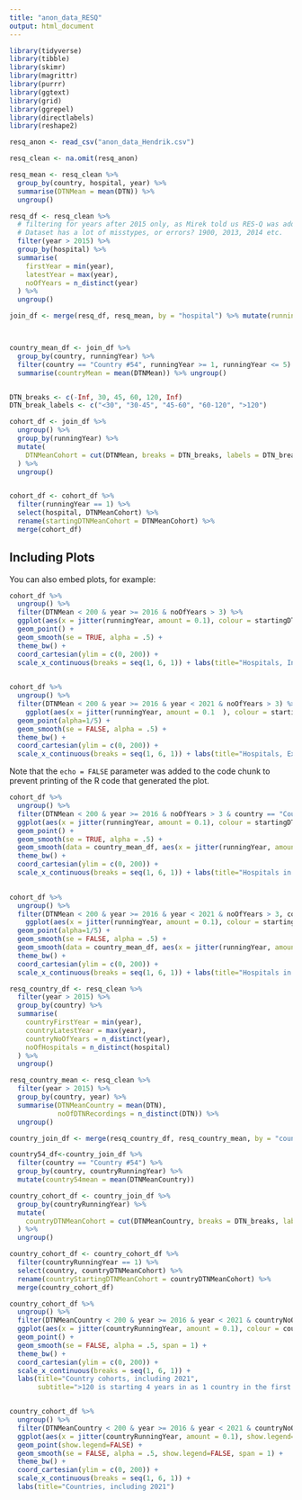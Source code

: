 ```yaml
---
title: "anon_data_RESQ"
output: html_document
---
```


```r
library(tidyverse)
library(tibble)
library(skimr)
library(magrittr)
library(purrr)
library(ggtext)
library(grid)
library(ggrepel)
library(directlabels)
library(reshape2)

```

```r
resq_anon <- read_csv("anon_data_Hendrik.csv")

resq_clean <- na.omit(resq_anon)
```



```r
resq_mean <- resq_clean %>%
  group_by(country, hospital, year) %>%
  summarise(DTNMean = mean(DTN)) %>%
  ungroup()

resq_df <- resq_clean %>%
  # filtering for years after 2015 only, as Mirek told us RES-Q was added in 2016.
  # Dataset has a lot of misstypes, or errors? 1900, 2013, 2014 etc.
  filter(year > 2015) %>%
  group_by(hospital) %>%
  summarise(
    firstYear = min(year),
    latestYear = max(year),
    noOfYears = n_distinct(year)
  ) %>%
  ungroup()

join_df <- merge(resq_df, resq_mean, by = "hospital") %>% mutate(runningYear = year - firstYear + 1)



country_mean_df <- join_df %>%
  group_by(country, runningYear) %>%
  filter(country == "Country #54", runningYear >= 1, runningYear <= 5) %>%
  summarise(countryMean = mean(DTNMean)) %>% ungroup()


DTN_breaks <- c(-Inf, 30, 45, 60, 120, Inf)
DTN_break_labels <- c("<30", "30-45", "45-60", "60-120", ">120")

cohort_df <- join_df %>%
  ungroup() %>%
  group_by(runningYear) %>%
  mutate(
    DTNMeanCohort = cut(DTNMean, breaks = DTN_breaks, labels = DTN_break_labels)
  ) %>%
  ungroup()


cohort_df <- cohort_df %>%
  filter(runningYear == 1) %>%
  select(hospital, DTNMeanCohort) %>%
  rename(startingDTNMeanCohort = DTNMeanCohort) %>%
  merge(cohort_df)

```

## Including Plots

You can also embed plots, for example:

```r
cohort_df %>%
  ungroup() %>%
  filter(DTNMean < 200 & year >= 2016 & noOfYears > 3) %>%
  ggplot(aes(x = jitter(runningYear, amount = 0.1), colour = startingDTNMeanCohort, y = DTNMean)) +
  geom_point() +
  geom_smooth(se = TRUE, alpha = .5) +
  theme_bw() +
  coord_cartesian(ylim = c(0, 200)) +
  scale_x_continuous(breaks = seq(1, 6, 1)) + labs(title="Hospitals, Including 2021")
  

cohort_df %>%
  ungroup() %>%
  filter(DTNMean < 200 & year >= 2016 & year < 2021 & noOfYears > 3) %>%
    ggplot(aes(x = jitter(runningYear, amount = 0.1  ), colour = startingDTNMeanCohort, y = DTNMean)) +
  geom_point(alpha=1/5) +
  geom_smooth(se = FALSE, alpha = .5) +
  theme_bw() +
  coord_cartesian(ylim = c(0, 200)) +
  scale_x_continuous(breaks = seq(1, 6, 1)) + labs(title="Hospitals, Excluding 2021")
```

Note that the `echo = FALSE` parameter was added to the code chunk to prevent printing of the R code that generated the plot.
```r
cohort_df %>%
  ungroup() %>%
  filter(DTNMean < 200 & year >= 2016 & noOfYears > 3 & country == "Country #54") %>%
  ggplot(aes(x = jitter(runningYear, amount = 0.1), colour = startingDTNMeanCohort, y = DTNMean)) +
  geom_point() +
  geom_smooth(se = TRUE, alpha = .5) +
  geom_smooth(data = country_mean_df, aes(x = jitter(runningYear, amount = 0.1), colour = countryMean, y=countryMean), se = TRUE, alpha = .5) +
  theme_bw() +
  coord_cartesian(ylim = c(0, 200)) +
  scale_x_continuous(breaks = seq(1, 6, 1)) + labs(title="Hospitals in country 54, Including 2021")
  

cohort_df %>%
  ungroup() %>%
  filter(DTNMean < 200 & year >= 2016 & year < 2021 & noOfYears > 3, country == "Country #54") %>%
    ggplot(aes(x = jitter(runningYear, amount = 0.1), colour = startingDTNMeanCohort, y = DTNMean)) +
  geom_point(alpha=1/5) +
  geom_smooth(se = FALSE, alpha = .5) +
  geom_smooth(data = country_mean_df, aes(x = jitter(runningYear, amount = 0.1), colour = countryMean, y=countryMean), se = TRUE, alpha = .5) +
  theme_bw() +
  coord_cartesian(ylim = c(0, 200)) +
  scale_x_continuous(breaks = seq(1, 6, 1)) + labs(title="Hospitals in country 54, Excluding 2021")
```

```r
resq_country_df <- resq_clean %>%
  filter(year > 2015) %>%
  group_by(country) %>%
  summarise(
    countryFirstYear = min(year),
    countryLatestYear = max(year),
    countryNoOfYears = n_distinct(year),
    noOfHospitals = n_distinct(hospital)
  ) %>%
  ungroup()

resq_country_mean <- resq_clean %>%
  filter(year > 2015) %>%
  group_by(country, year) %>%
  summarise(DTNMeanCountry = mean(DTN), 
            noOfDTNRecordings = n_distinct(DTN)) %>%
  ungroup()

country_join_df <- merge(resq_country_df, resq_country_mean, by = "country") %>% mutate(countryRunningYear = year - countryFirstYear + 1)

country54_df<-country_join_df %>%
  filter(country == "Country #54") %>%
  group_by(country, countryRunningYear) %>%
  mutate(country54mean = mean(DTNMeanCountry))

country_cohort_df <- country_join_df %>%
  group_by(countryRunningYear) %>%
  mutate(
    countryDTNMeanCohort = cut(DTNMeanCountry, breaks = DTN_breaks, labels = DTN_break_labels)
  ) %>%
  ungroup()

country_cohort_df <- country_cohort_df %>%
  filter(countryRunningYear == 1) %>%
  select(country, countryDTNMeanCohort) %>%
  rename(countryStartingDTNMeanCohort = countryDTNMeanCohort) %>%
  merge(country_cohort_df)
```

```r
country_cohort_df %>%
  ungroup() %>%
  filter(DTNMeanCountry < 200 & year >= 2016 & year < 2021 & countryNoOfYears > 3) %>%
  ggplot(aes(x = jitter(countryRunningYear, amount = 0.1), colour = countryStartingDTNMeanCohort, y = DTNMeanCountry)) +
  geom_point() +
  geom_smooth(se = FALSE, alpha = .5, span = 1) +
  theme_bw() +
  coord_cartesian(ylim = c(0, 200)) +
  scale_x_continuous(breaks = seq(1, 6, 1)) + 
  labs(title="Country cohorts, including 2021", 
       subtitle=">120 is starting 4 years in as 1 country in the first three years had a mean DTN of < 200")


country_cohort_df %>%
  ungroup() %>%
  filter(DTNMeanCountry < 200 & year >= 2016 & year < 2021 & countryNoOfYears > 3) %>%
  ggplot(aes(x = jitter(countryRunningYear, amount = 0.1), show.legend=F, colour = country, y = DTNMeanCountry)) +
  geom_point(show.legend=FALSE) +
  geom_smooth(se = FALSE, alpha = .5, show.legend=FALSE, span = 1) +
  theme_bw() +
  coord_cartesian(ylim = c(0, 200)) +
  scale_x_continuous(breaks = seq(1, 6, 1)) + 
  labs(title="Countries, including 2021")
```





